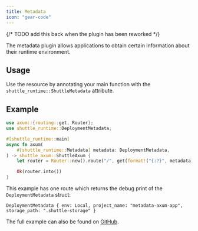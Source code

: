 ```yaml
---
title: Metadata
icon: "gear-code"
---
```


{/* TODO add this back when the plugin has been reworked */}

The metadata plugin allows applications to obtain certain information about their runtime environment.

## Usage

Use the resource by annotating your main function with the `shuttle_runtime::ShuttleMetadata` attribute.

## Example

```rust main.rs
use axum::{routing::get, Router};
use shuttle_runtime::DeploymentMetadata;

#[shuttle_runtime::main]
async fn axum(
    #[shuttle_runtime::Metadata] metadata: DeploymentMetadata,
) -> shuttle_axum::ShuttleAxum {
    let router = Router::new().route("/", get(format!("{:?}", metadata)));

    Ok(router.into())
}
```

This example has one route which returns the debug print of the `DeploymentMetadata` struct:

```text
DeploymentMetadata { env: Local, project_name: "metadata-axum-app", storage_path: ".shuttle-storage" }
```

The full example can also be found on [GitHub](https://github.com/shuttle-hq/shuttle-examples/tree/main/axum/metadata).
